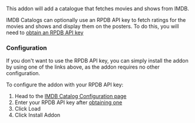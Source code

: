 
<StremioAddonButtons id="imdb-catalogs" manifest="https://1fe84bc728af-imdb-catalogs.baby-beamup.club/manifest.json" configurable={true} configurationRequired={false} configureAtBase={false}/> 

This addon will add a catalogue that fetches movies and shows from IMDB. 

IMDB Catalogs can optionally use an RPDB API key to fetch ratings for the movies and shows and display them on the posters.
To do this, you will need to [obtain an RPDB API key](faq#how-do-i-obtain-a-rpdb-api-key) 

<h3>Configuration</h3>

If you don't want to use the RPDB API key, you can simply install the addon by using one of the links above, as the addon requires no other configuration.

To configure the addon with your RPDB API key:
1. Head to the [IMDB Catalog Configuration page](https://1fe84bc728af-imdb-catalogs.baby-beamup.club/configure)
2. Enter your RPDB API key after [obtaining one](faq#how-do-i-obtain-a-rpdb-api-key)
3. Click Load 
4. Click Install Addon


